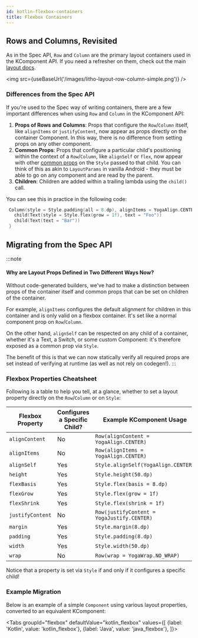 ```yaml
---
id: kotlin-flexbox-containers
title: Flexbox Containers
---
```



## Rows and Columns, Revisited

As in the Spec API, `Row` and `Column` are the primary layout containers used in the KComponent API. If you need a refresher on them, check out the main [layout docs](/docs/mainconcepts/flexbox-yoga).

<img src={useBaseUrl('/images/litho-layout-row-column-simple.png')} />

### Differences from the Spec API

If you're used to the Spec way of writing containers, there are a few important differences when using `Row` and `Column` in the KComponent API:
1. **Props of Rows and Columns**: Props that configure the `Row`/`Column` itself, like `alignItems` or `justifyContent`, now appear as props directly on the container Component. In this way, there is no difference from setting props on any other component.
2. **Common Props**: Props that configure a particular child's positioning within the context of a `Row`/`Column`, like `alignSelf` or `flex`, now appear with other [common props](/docs/kotlin/kotlin-api-basics#common-props) on the `Style` passed to that child. You can think of this as akin to `LayoutParams` in vanilla Android - they must be able to go on any component and are read by the parent.
3. **Children**: Children are added within a trailing lambda using the `child()` call.

You can see this in practice in the following code:

 ```kotlin
  Column(style = Style.padding(all = 8.dp), alignItems = YogaAlign.CENTER) {
    child(Text(style = Style.flex(grow = 1f), text = "Foo"))
    child(Text(text = "Bar"))
  }
 ```

## Migrating from the Spec API

:::note
#### Why are Layout Props Defined in Two Different Ways Now?

Without code-generated builders, we've had to make a distinction between props of the container itself and common props that can be set on children of the container.

For example, `alignItems` configures the default alignment for children in this container and is only valid on a flexbox container. It's set like a normal component prop on `Row`/`Column`.

On the other hand, `alignSelf` can be respected on any child of a container, whether it's a Text, a Switch, or some custom Component: it's therefore exposed as a common prop via `Style`.

The benefit of this is that we can now statically verify all required props are set instead of verifying at runtime (as well as not rely on codegen!).
:::

### Flexbox Properties Cheatsheet

Following is a table to help you tell, at a glance, whether to set a layout property directly on the `Row`/`Column` or on `Style`:

| Flexbox Property | Configures a Specific Child? | Example KComponent Usage |
| -- | -- | -- |
| `alignContent` | No | `Row(alignContent = YogaAlign.CENTER)` |
| `alignItems` | No | `Row(alignItems = YogaAlign.CENTER)` |
| `alignSelf` | Yes | `Style.alignSelf(YogaAlign.CENTER)` |
| `height` | Yes | `Style.height(50.dp)` |
| `flexBasis` | Yes | `Style.flex(basis = 8.dp)` |
| `flexGrow` | Yes | `Style.flex(grow = 1f)` |
| `flexShrink` | Yes | `Style.flex(shrink = 1f)` |
| `justifyContent` | No | `Row(justifyContent = YogaJustify.CENTER)` |
| `margin` | Yes | `Style.margin(8.dp)` |
| `padding` | Yes | `Style.padding(8.dp)` |
| `width` | Yes | `Style.width(50.dp)` |
| `wrap` | No | `Row(wrap = YogaWrap.NO_WRAP)` |

Notice that a property is set via `Style` if and only if it configures a specific child!

### Example Migration

Below is an example of a simple `Component` using various layout properties, converted to an equivalent KComponent:

<Tabs
  groupId="flexbox"
  defaultValue="kotlin_flexbox"
  values={[
    {label: 'Kotlin', value: 'kotlin_flexbox'},
    {label: 'Java', value: 'java_flexbox'},
  ]}>
  <TabItem value="kotlin_flexbox">

```kotlin file=sample/src/main/java/com/facebook/samples/litho/kotlin/documentation/FlexboxComponent.kt start=start_example end=end_example
```

  </TabItem>
  <TabItem value="java_flexbox">

```java file=sample/src/main/java/com/facebook/samples/litho/java/onboarding/JavaApiComponentSpec.java start=start_example end=end_example
```
  </TabItem>

</Tabs>
